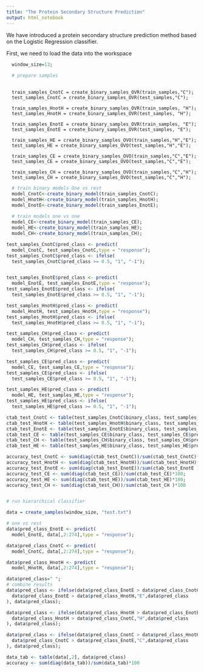 ```yaml
---
title: "The Protein Secondary Structure Prediction"
output: html_notebook
---
```


We have introduced a protein secondary structure prediction method based on the Logistic Regression classifier.

First, we need to load the data into the workspace

```r

  window_size=13;
  
  # prepare samples
  
```

```train_samples
  
  train_samples_CnotC = create_binary_samples_OVR(train_samples,"C");
  test_samples_CnotC = create_binary_samples_OVR(test_samples,"C");
  
  train_samples_HnotH = create_binary_samples_OVR(train_samples, "H");
  test_samples_HnotH = create_binary_samples_OVR(test_samples, "H");
  
  train_samples_EnotE = create_binary_samples_OVR(train_samples, "E");
  test_samples_EnotE = create_binary_samples_OVR(test_samples, "E");
  
  train_samples_HE = create_binary_samples_OVO(train_samples,"H","E");
  test_samples_HE = create_binary_samples_OVO(test_samples,"H","E");
  
  train_samples_CE = create_binary_samples_OVO(train_samples,"C","E");
  test_samples_CE = create_binary_samples_OVO(test_samples,"C","E");
  
  train_samples_CH = create_binary_samples_OVO(train_samples,"C","H");
  test_samples_CH = create_binary_samples_OVO(test_samples,"C","H");

```

```r

  # train binary models One vs rest
  model_CnotC<-create_binary_model(train_samples_CnotC);
  model_HnotH<-create_binary_model(train_samples_HnotH);
  model_EnotE<-create_binary_model(train_samples_EnotE);
  
  # train models one vs one
  model_CE<-create_binary_model(train_samples_CE);
  model_HE<-create_binary_model(train_samples_HE);
  model_CH<-create_binary_model(train_samples_CH);
```

```r
test_samples_CnotC$pred_class <- predict(
  model_CnotC, test_samples_CnotC,type = "response");
test_samples_CnotC$pred_class <- ifelse(
  test_samples_CnotC$pred_class >= 0.5, "1", "-1");


test_samples_EnotE$pred_class <- predict(
  model_EnotE, test_samples_EnotE,type = "response");
test_samples_EnotE$pred_class <- ifelse(
  test_samples_EnotE$pred_class >= 0.5, "1", "-1");

test_samples_HnotH$pred_class <- predict(
  model_HnotH, test_samples_HnotH,type = "response");
test_samples_HnotH$pred_class <- ifelse(
  test_samples_HnotH$pred_class >= 0.5, "1", "-1");

test_samples_CH$pred_class <- predict(
  model_CH, test_samples_CH,type = "response");
test_samples_CH$pred_class <- ifelse(
  test_samples_CH$pred_class >= 0.5, "1", "-1");

test_samples_CE$pred_class <- predict(
  model_CE, test_samples_CE,type = "response");
test_samples_CE$pred_class <- ifelse(
  test_samples_CE$pred_class >= 0.5, "1", "-1");

test_samples_HE$pred_class <- predict(
  model_HE, test_samples_HE,type = "response");
test_samples_HE$pred_class <- ifelse(
  test_samples_HE$pred_class >= 0.5, "1", "-1");

ctab_test_CnotC <- table(test_samples_CnotC$binary_class, test_samples_CnotC$pred_class);
ctab_test_HnotH <- table(test_samples_HnotH$binary_class, test_samples_HnotH$pred_class);
ctab_test_EnotE <- table(test_samples_EnotE$binary_class, test_samples_EnotE$pred_class);
ctab_test_CE <- table(test_samples_CE$binary_class, test_samples_CE$pred_class);
ctab_test_CH <- table(test_samples_CH$binary_class, test_samples_CH$pred_class);
ctab_test_HE <- table(test_samples_HE$binary_class, test_samples_HE$pred_class);

accuracy_test_CnotC <- sum(diag(ctab_test_CnotC))/sum(ctab_test_CnotC)*100;
accuracy_test_HnotH <- sum(diag(ctab_test_HnotH))/sum(ctab_test_HnotH)*100;
accuracy_test_EnotE <- sum(diag(ctab_test_EnotE))/sum(ctab_test_EnotE )*100;
accuracy_test_CE <- sum(diag(ctab_test_CE))/sum(ctab_test_CE)*100;
accuracy_test_HE <- sum(diag(ctab_test_HE))/sum(ctab_test_HE)*100;
accuracy_test_CH <- sum(diag(ctab_test_CH))/sum(ctab_test_CH )*100


# run hierarchical classifier

```

```r
data = create_samples(window_size, "test.txt")

# one vs rest
data$pred_class_EnotE <- predict(
  model_EnotE, data[,2:274],type = "response");

data$pred_class_CnotC <- predict(
  model_CnotC, data[,2:274],type = "response");

data$pred_class_HnotH <- predict(
  model_HnotH, data[,2:274],type = "response");

data$pred_class=" ";
# combine results
data$pred_class <- ifelse(data$pred_class_EnotE > data$pred_class_CnotC,ifelse(
  data$pred_class_EnotE > data$pred_class_HnotH,"E",data$pred_class
), data$pred_class);

data$pred_class <- ifelse(data$pred_class_HnotH > data$pred_class_EnotE,ifelse(
  data$pred_class_HnotH > data$pred_class_CnotC,"H",data$pred_class
), data$pred_class);

data$pred_class <- ifelse(data$pred_class_CnotC > data$pred_class_HnotH,ifelse(
  data$pred_class_CnotC > data$pred_class_EnotE,"C",data$pred_class
), data$pred_class);

data_tab <- table(data[,2], data$pred_class)
accuracy <- sum(diag(data_tab))/sum(data_tab)*100
```
